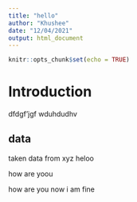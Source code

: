 ```yaml
---
title: "hello"
author: "Khushee"
date: "12/04/2021"
output: html_document
---
```


```r
knitr::opts_chunk$set(echo = TRUE)
```
# Introduction
dfdgf'jgf
wduhdudhv

## data
taken data from xyz
heloo

how are yoou 

how are you now
i am fine
